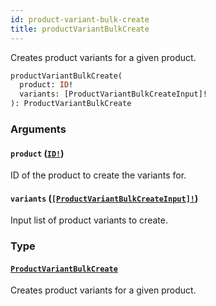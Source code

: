 ```yaml
---
id: product-variant-bulk-create
title: productVariantBulkCreate
---
```


Creates product variants for a given product.

```graphql
productVariantBulkCreate(
  product: ID!
  variants: [ProductVariantBulkCreateInput]!
): ProductVariantBulkCreate

```

### Arguments

#### `product` ([`ID!`](/developer/api-reference/scalars/id))

ID of the product to create the variants for.

#### `variants` ([`[ProductVariantBulkCreateInput]!`](/developer/api-reference/inputs/product-variant-bulk-create-input))

Input list of product variants to create.

### Type

#### [`ProductVariantBulkCreate`](/developer/api-reference/objects/product-variant-bulk-create)

Creates product variants for a given product.
